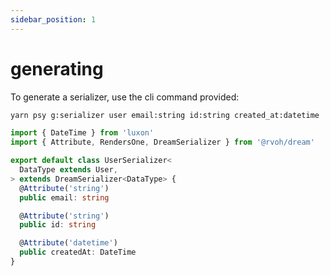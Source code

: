 ```yaml
---
sidebar_position: 1
---
```


# generating

To generate a serializer, use the cli command provided:

```bash
yarn psy g:serializer user email:string id:string created_at:datetime
```

```ts
import { DateTime } from 'luxon'
import { Attribute, RendersOne, DreamSerializer } from '@rvoh/dream'

export default class UserSerializer<
  DataType extends User,
> extends DreamSerializer<DataType> {
  @Attribute('string')
  public email: string

  @Attribute('string')
  public id: string

  @Attribute('datetime')
  public createdAt: DateTime
}
```
